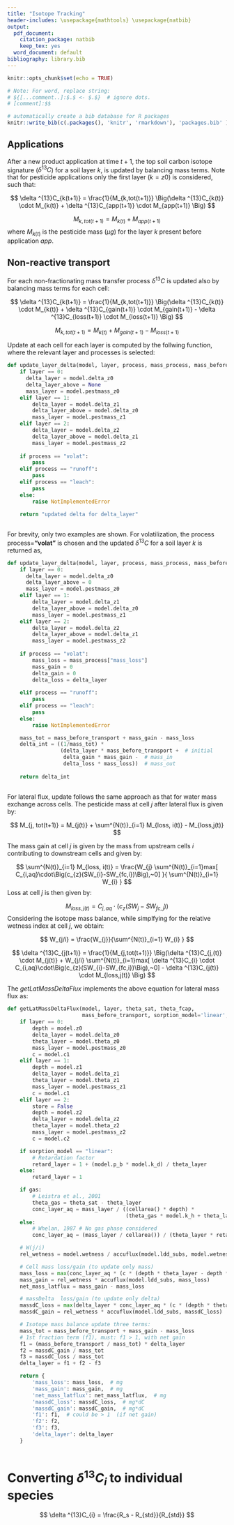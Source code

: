 ```yaml
---
title: "Isotope Tracking"
header-includes: \usepackage{mathtools} \usepackage{natbib}
output:
  pdf_document:
    citation_package: natbib
    keep_tex: yes
  word_document: default
bibliography: library.bib
---
```


```r
knitr::opts_chunk$set(echo = TRUE)

# Note: For word, replace string:
# ${[...comment..]:$.$ <- $.$}  # ignore dots.
# [comment]:$$
```

```r
# automatically create a bib database for R packages
knitr::write_bib(c(.packages(), 'knitr', 'rmarkdown'), 'packages.bib' )
```


## Applications

After a new product application at time $t+1$, the top soil carbon isotope signature ($\delta ^{13}C$) for a soil layer $k$, is updated by balancing mass terms. Note that for pesticide applications only the first layer ($k=z0$) is considered, such that:

$$
\delta ^{13}C_{k(t+1)} = \frac{1}{M_{k,tot(t+1)}} \Big(\delta ^{13}C_{k(t)} \cdot M_{k(t)} + \delta ^{13}C_{app(t+1)} \cdot M_{app(t+1)}  \Big)
$$

$$
M_{k,tot(t+1)} =  M_{k(t)} + M_{app(t+1)}
$$
where $M_{k(t)}$ is the pesticide mass $(\mu g)$ for the layer $k$ present before application $app$. 

## Non-reactive transport

For each non-fractionating mass transfer process $\delta ^{13}C$ is updated also by balancing mass terms for each cell:   

$$
\delta ^{13}C_{k(t+1)} = \frac{1}{M_{k,tot(t+1)}} \Big(\delta ^{13}C_{k(t)} \cdot M_{k(t)} + \delta ^{13}C_{gain(t+1)} \cdot M_{gain(t+1)} -  \delta ^{13}C_{loss(t+1)} \cdot M_{loss(t+1)}  \Big)
$$

$$
M_{k,tot(t+1)} =  M_{k(t)} + M_{gain(t+1)} -  M_{loss(t+1)}
$$


Update at each cell for each layer is computed by the follwing function, where the relevant layer and processes is selected:


```python

def update_layer_delta(model, layer, process, mass_process, mass_before_transport):
    if layer == 0:
      delta_layer = model.delta_z0
      delta_layer_above = None
      mass_layer = model.pestmass_z0
    elif layer == 1:
        delta_layer = model.delta_z1
        delta_layer_above = model.delta_z0
        mass_layer = model.pestmass_z1
    elif layer == 2:
        delta_layer = model.delta_z2
        delta_layer_above = model.delta_z1
        mass_layer = model.pestmass_z2
        
    if process == "volat":
        pass
    elif process == "runoff":
        pass
    elif process == "leach":
        pass
    else:
        raise NotImplementedError
    
    return "updated delta for delta_layer"
                       
```

For brevity, only two examples are shown. For volatilization, the process process=**"volat"** is chosen and the updated $\delta ^{13}C$ for a soil layer $k$ is returned as,

```python

def update_layer_delta(model, layer, process, mass_process, mass_before_transport):
    if layer == 0:
      delta_layer = model.delta_z0
      delta_layer_above = 0
      mass_layer = model.pestmass_z0
    elif layer == 1:
        delta_layer = model.delta_z1
        delta_layer_above = model.delta_z0
        mass_layer = model.pestmass_z1
    elif layer == 2:
        delta_layer = model.delta_z2
        delta_layer_above = model.delta_z1
        mass_layer = model.pestmass_z2
        
    if process == "volat":
        mass_loss = mass_process["mass_loss"]
        mass_gain = 0
        delta_gain = 0
        delta_loss = delta_layer
        
    elif process == "runoff":
        pass
    elif process == "leach":
        pass
    else:
        raise NotImplementedError

    mass_tot = mass_before_transport + mass_gain - mass_loss
    delta_int = ((1/mass_tot) *
                 (delta_layer * mass_before_transport +  # initial
                  delta_gain * mass_gain -  # mass_in
                  delta_loss * mass_loss))  # mass_out
                  
    return delta_int
                       
```

For lateral flux, update follows the same approach as that for water mass exchange across cells. The pesticide mass at cell $j$ after lateral flux is given by:

$$
M_{j, tot(t+1)} = M_{j(t)} + \sum^{N(t)}_{i=1} M_{loss, i(t)} - M_{loss,j(t)} 
$$

The mass gain at cell $j$ is given by the mass from upstream cells $i$ contributing to downstream cells and given by:

$$
\sum^{N(t)}_{i=1} M_{loss, i(t)} = \frac{W_{j} \sum^{N(t)}_{i=1}max[ C_{i,aq}\cdot\Big(c_{z}(SW_{i}-SW_{fc,i})\Big),~0] }{ \sum^{N(t)}_{i=1} W_{i} }
$$
Loss at cell $j$ is then given by:

$$
M_{loss,j(t)} = C_{j,aq}\cdot\Big(c_{z}(SW_{j}-SW_{fc,j})\Big)
$$
Considering the isotope mass balance, while simplfying for the relative wetness index at cell $j$, we obtain:

$$
W_{j/i} = \frac{W_{j}}{\sum^{N(t)}_{i=1} W_{i} } 
$$

$$
\delta ^{13}C_{j(t+1)} = \frac{1}{M_{j,tot(t+1)}} 
\Big(\delta ^{13}C_{j,(t)} \cdot M_{j(t)} + 
W_{j/i} \sum^{N(t)}_{i=1}max[ \delta ^{13}C_{i} \cdot C_{i,aq}\cdot\Big(c_{z}(SW_{i}-SW_{fc,i})\Big),~0] - 
\delta ^{13}C_{j(t)} \cdot M_{loss,j(t)}  \Big)
$$

The *getLatMassDeltaFlux* implements the above equation for lateral mass flux as:

```python

def getLatMassDeltaFlux(model, layer, theta_sat, theta_fcap,
                        mass_before_transport, sorption_model='linear', gas=True):
    if layer == 0:
        depth = model.z0
        delta_layer = model.delta_z0
        theta_layer = model.theta_z0
        mass_layer = model.pestmass_z0
        c = model.c1
    elif layer == 1:
        depth = model.z1
        delta_layer = model.delta_z1
        theta_layer = model.theta_z1
        mass_layer = model.pestmass_z1
        c = model.c1
    elif layer == 2:
        store = False
        depth = model.z2
        delta_layer = model.delta_z2
        theta_layer = model.theta_z2
        mass_layer = model.pestmass_z2
        c = model.c2

    if sorption_model == "linear":
        # Retardation factor
        retard_layer = 1 + (model.p_b * model.k_d) / theta_layer
    else:
        retard_layer = 1

    if gas:
        # Leistra et al., 2001
        theta_gas = theta_sat - theta_layer
        conc_layer_aq = mass_layer / ((cellarea() * depth) *
                                      (theta_gas * model.k_h + theta_layer * retard_layer))  # mg/L
    else:
        # Whelan, 1987 # No gas phase considered
        conc_layer_aq = (mass_layer / cellarea()) / (theta_layer * retard_layer * depth)  # mg/L

    # W(j/i)
    rel_wetness = model.wetness / accuflux(model.ldd_subs, model.wetness)

    # Cell mass loss/gain (to update only mass)
    mass_loss = max(conc_layer_aq * (c * (depth * theta_layer - depth * theta_fcap)), scalar(0))
    mass_gain = rel_wetness * accuflux(model.ldd_subs, mass_loss)
    net_mass_latflux = mass_gain - mass_loss

    # massDelta  loss/gain (to update only delta)
    massdC_loss = max(delta_layer * conc_layer_aq * (c * (depth * theta_layer - depth * theta_fcap)), scalar(0))
    massdC_gain = rel_wetness * accuflux(model.ldd_subs, massdC_loss)

    # Isotope mass balance update three terms:
    mass_tot = mass_before_transport + mass_gain - mass_loss
    # 1st fraction term (f1), must: f1 > 1, with net gain
    f1 = (mass_before_transport / mass_tot) * delta_layer
    f2 = massdC_gain / mass_tot
    f3 = massdC_loss / mass_tot
    delta_layer = f1 + f2 - f3

    return {
        'mass_loss': mass_loss,  # mg
        'mass_gain': mass_gain,  # mg
        'net_mass_latflux': net_mass_latflux,  # mg
        'massdC_loss': massdC_loss,  # mg*dC
        'massdC_gain': massdC_gain,  # mg*dC
        'f1': f1,  # could be > 1  (if net gain)
        'f2': f2,
        'f3': f3,
        'delta_layer': delta_layer
    }
                       
```

# Converting $\delta ^{13}C_{i}$ to individual species

$$
\delta ^{13}C_{i} = \frac{R_s - R_{std}}{R_{std}}
$$
